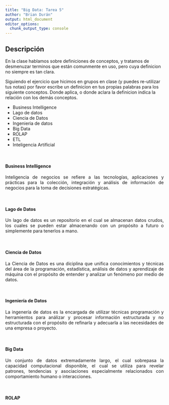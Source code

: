 ```yaml
---
title: "Big Data: Tarea 5"
author: "Brian Durán"
output: html_document
editor_options: 
  chunk_output_type: console
---
```


## Descripción

<p align="justify">
En la clase hablamos sobre definiciones de conceptos, y tratamos de desmenuzar terminos que están comunmente en uso, pero cuya definicion no siempre es tan clara.

Siguiendo el ejercicio que hicimos en grupos en clase (y puedes re-utilizar tus notas) por favor escribe un definicion en tus propias palabras para los siguiente conceptos. Donde aplica, o donde aclara la definicion indica la relación con los demás conceptos.
</p>

 - Business Intelligence
 - Lago de datos
 - Ciencia de Datos
 - Ingenieria de datos
 - Big Data
 - ROLAP
 - ETL
 - Inteligencia Artificial
 
<br>
 
#### Business Intelligence
<p align="justify">
Inteligencia de negocios se refiere a las tecnologías, aplicaciones y prácticas para la colección, integración y análisis de información de negocios para la toma de decisiones estratégicas.
</p>

<br>

#### Lago de Datos
<p align="justify">
Un lago de datos es un repositorio en el cual se almacenan datos crudos, los cuales se pueden estar almacenando con un propósito a futuro o simplemente para tenerlos a mano.
</p>

<br>

#### Ciencia de Datos
<p align="justify">
La Ciencia de Datos es una diciplina que unifica conocimientos y técnicas del área de la programación, estadística, análisis de datos y aprendizaje de máquina con el propósito de entender y analizar un fenómeno por medio de datos.
</p>

<br>

#### Ingeniería de Datos
<p align="justify">
La ingenería de datos es la encargada de utilizar técnicas programación y herramientos para análizar y procesar información estructurada y no estructurada con el propósito de refinarla y adecuarla a las necesidades de una empresa o proyecto.
</p>

<br>

#### Big Data
<p align="justify">
Un conjunto de datos extremadamente largo, el cual sobrepasa la capacidad computacional disponible, el cual se utiliza para revelar patrones, tendencias y asociaciones especialmente relacionados con comportamiento humano o interacciones.
</p>

<br>

#### ROLAP
<p align="justify">

</p>



